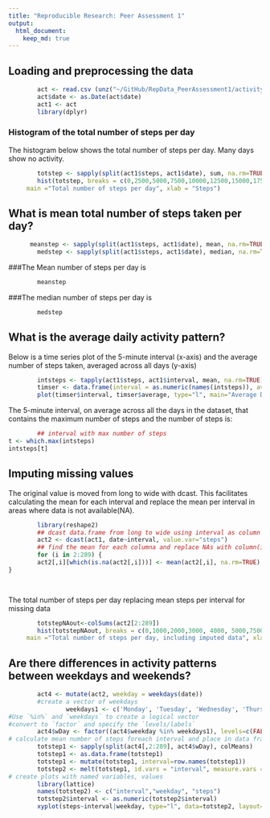 ```yaml
---
title: "Reproducible Research: Peer Assessment 1"
output: 
  html_document:
    keep_md: true
---
```



## Loading and preprocessing the data

```r
        
        act <- read.csv (unz("~/GitHub/RepData_PeerAssessment1/activity.zip", "activity.csv"), stringsAsFactors = FALSE)
        act$date <- as.Date(act$date)
        act1 <- act
        library(dplyr)
```

### Histogram of the total number of steps per day
The histogram below shows the total number of steps per day.  Many days show no activity.
```r
        totstep <- sapply(split(act1$steps, act1$date), sum, na.rm=TRUE)
        hist(totstep, breaks = c(0,2500,5000,7500,10000,12500,15000,17500,20000,22500,25000), 
     main ="Total number of steps per day", xlab = "Steps")
```
        
## What is mean total number of steps taken per day?
```r
      meanstep <- sapply(split(act1$steps, act1$date), mean, na.rm=TRUE)
        medstep <- sapply(split(act1$steps, act1$date), median, na.rm=TRUE)
```

###The Mean number of steps per day is 
```r
        meanstep
```
###The median number of steps per day is
```r
        medstep
```
## What is the average daily activity pattern?

Below is a time series plot of the 5-minute interval (x-axis) and the average number of steps taken, averaged across all days (y-axis)
        
```r
        intsteps <- tapply(act1$steps, act1$interval, mean, na.rm=TRUE)
        timser <- data.frame(interval = as.numeric(names(intsteps)), average = intsteps)
        plot(timser$interval, timser$average, type="l", main="Average Daily Activity Patter", xlab="Interval", ylab="Steps per interval")
```        
The  5-minute interval, on average across all the days in the dataset, that contains the maximum number of steps and the number of steps is:
```r
        ## interval with max number of steps
t <- which.max(intsteps)
intsteps[t]
```

## Imputing missing values
The original value is moved from long to wide with dcast.  This facilitates calculating the mean for each interval and replace the mean per interval in areas where data is not available(NA).
```r
        library(reshape2)
        ## dcast data.frame from long to wide using interval as column names
        act2 <- dcast(act1, date~interval, value.var="steps")
        ## find the mean for each columna and replace NAs with column(interval) mean
        for (i in 2:289) {
        act2[,i][which(is.na(act2[,i]))] <- mean(act2[,i], na.rm=TRUE)
}

        
```
The total number of steps per day replacing mean steps per interval for missing data
```r
        
        totstepNAout<-colSums(act2[2:289])
        hist(totstepNAout, breaks = c(0,1000,2000,3000, 4000, 5000,7500,10000,13000), 
     main ="Total number of steps per day, including imputed data", xlab = "Steps")
```
                      
## Are there differences in activity patterns between weekdays and weekends?
```r
        act4 <- mutate(act2, weekday = weekdays(date))
        #create a vector of weekdays
                weekdays1 <- c('Monday', 'Tuesday', 'Wednesday', 'Thursday', 'Friday')
#Use `%in%` and `weekdays` to create a logical vector
#convert to `factor` and specify the `levels/labels`
        act4$wDay <- factor((act4$weekday %in% weekdays1), levels=c(FALSE, TRUE), labels=c('weekend', 'weekday'))
# calculate mean number of steps foreach interval and place in data fram
        totstep1 <- sapply(split(act4[,2:289], act4$wDay), colMeans)
        totstep1 <- as.data.frame(totstep1)
        totstep1 <- mutate(totstep1, interval=row.names(totstep1))
        totstep2 <- melt(totstep1, id.vars = "interval", measure.vars = c("weekend", "weekday"))
# create plots with named variables, values
        library(lattice)
        names(totstep2) <- c("interval","weekday", "steps") 
        totstep2$interval <- as.numeric(totstep2$interval)
        xyplot(steps~interval|weekday, type="l", data=totstep2, layout=c(1,2))


```                    
                    